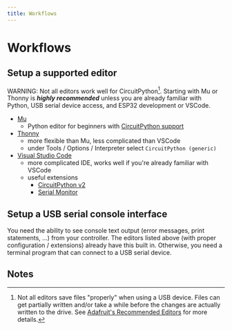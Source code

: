 ```yaml
---
title: Workflows
---
```


# Workflows

## Setup a supported editor

WARNING: Not all editors work well for CircuitPython[^editors]. Starting with Mu or Thonny is ***highly recommended*** unless you are already familiar with Python, USB serial device access, and ESP32 development or VSCode.

- [Mu](https://codewith.mu/en/)
  - Python editor for beginners with [CircuitPython support](https://codewith.mu/en/tutorials/1.2/adafruit)
- [Thonny](https://thonny.org/) 
  - more flexible than Mu, less complicated than VSCode
  - under Tools / Options / Interpreter select ```CircuitPython (generic)```
- [Visual Studio Code](https://code.visualstudio.com/) 
  - more complicated IDE, works well if you're already familiar with VSCode
  - useful extensions
    - [CircuitPython v2](https://marketplace.visualstudio.com/items?itemName=wmerkens.vscode-circuitpython-v2)
    - [Serial Monitor](https://marketplace.visualstudio.com/items?itemName=ms-vscode.vscode-serial-monitor)


## Setup a USB serial console interface

You need the ability to see console text output (error messages, print statements, ...) from your controller.  The editors listed above (with proper configuration / extensions) already have this built in.  Otherwise, you need a terminal program that can connect to a USB serial device. 

## Notes

[^safeMode]:  Technically it isn't ___always___ run - if the code in your controller crashes, it can go into "safe mode" which causes it to skip loading code.py on the next reset.running on

[^editors]: Not all editors save files "properly" when using a USB device.  Files can get partially written and/or take a while before the changes are actually written to the drive. See [Adafruit's Recommended Editors](https://learn.adafruit.com/welcome-to-circuitpython/recommended-editors) for more details. 